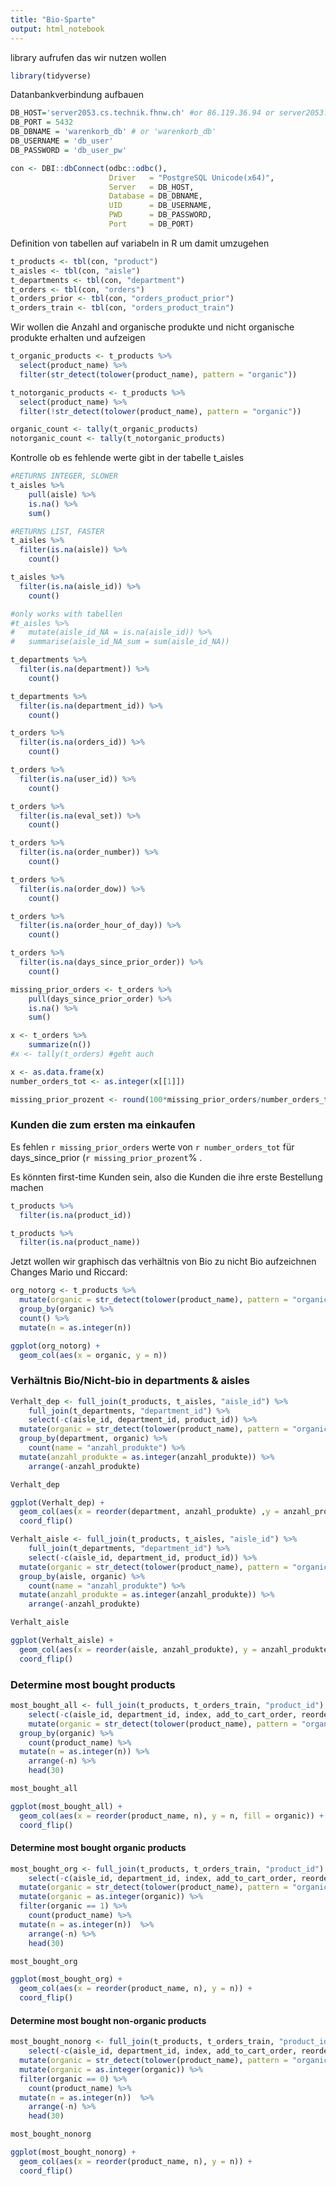 ---
title: "Bio-Sparte"
output: html_notebook
---

library aufrufen das wir nutzen wollen

```{r setup}
library(tidyverse)
```

Datanbankverbindung aufbauen

```{r}
DB_HOST='server2053.cs.technik.fhnw.ch' #or 86.119.36.94 or server2053.cs.technik.fhnw.ch
DB_PORT = 5432
DB_DBNAME = 'warenkorb_db' # or 'warenkorb_db'
DB_USERNAME = 'db_user' 
DB_PASSWORD = 'db_user_pw'

con <- DBI::dbConnect(odbc::odbc(),
                      Driver   = "PostgreSQL Unicode(x64)",
                      Server   = DB_HOST,
                      Database = DB_DBNAME,
                      UID      = DB_USERNAME,
                      PWD      = DB_PASSWORD,
                      Port     = DB_PORT)
```

Definition von tabellen auf variabeln in R um damit umzugehen

```{r}
t_products <- tbl(con, "product")
t_aisles <- tbl(con, "aisle")
t_departments <- tbl(con, "department")
t_orders <- tbl(con, "orders")
t_orders_prior <- tbl(con, "orders_product_prior")
t_orders_train <- tbl(con, "orders_product_train")
```
Wir wollen die Anzahl and organische produkte und nicht organische produkte erhalten und aufzeigen

```{r}
t_organic_products <- t_products %>% 
  select(product_name) %>%
  filter(str_detect(tolower(product_name), pattern = "organic"))

t_notorganic_products <- t_products %>% 
  select(product_name) %>%
  filter(!str_detect(tolower(product_name), pattern = "organic"))

organic_count <- tally(t_organic_products)
notorganic_count <- tally(t_notorganic_products)
```

Kontrolle ob es fehlende werte gibt in der tabelle t_aisles

```{r}
#RETURNS INTEGER, SLOWER
t_aisles %>% 
	pull(aisle) %>% 
	is.na() %>% 
	sum()

#RETURNS LIST, FASTER
t_aisles %>%
  filter(is.na(aisle)) %>%
	count()

t_aisles %>%
  filter(is.na(aisle_id)) %>%
	count()

#only works with tabellen
#t_aisles %>% 
#	mutate(aisle_id_NA = is.na(aisle_id)) %>% 
#	summarise(aisle_id_NA_sum = sum(aisle_id_NA))
```

```{r}
t_departments %>%
  filter(is.na(department)) %>%
	count()

t_departments %>%
  filter(is.na(department_id)) %>%
	count()
```

```{r}
t_orders %>%
  filter(is.na(orders_id)) %>%
	count()

t_orders %>%
  filter(is.na(user_id)) %>%
	count()

t_orders %>%
  filter(is.na(eval_set)) %>%
	count()

t_orders %>%
  filter(is.na(order_number)) %>%
	count()

t_orders %>%
  filter(is.na(order_dow)) %>%
	count()

t_orders %>%
  filter(is.na(order_hour_of_day)) %>%
	count()

t_orders %>%
  filter(is.na(days_since_prior_order)) %>%
	count()

missing_prior_orders <- t_orders %>% 
	pull(days_since_prior_order) %>% 
	is.na() %>% 
	sum()

x <- t_orders %>% 
	summarize(n())
#x <- tally(t_orders) #geht auch

x <- as.data.frame(x)
number_orders_tot <- as.integer(x[[1]])

missing_prior_prozent <- round(100*missing_prior_orders/number_orders_tot, 10)
```

### Kunden die zum ersten ma einkaufen
Es fehlen `r missing_prior_orders` werte von `r number_orders_tot` für days_since_prior (`r missing_prior_prozent`% . 

Es könnten first-time Kunden sein, also die Kunden die ihre erste Bestellung machen

```{r}
t_products %>%
  filter(is.na(product_id))

t_products %>%
  filter(is.na(product_name))
```

Jetzt wollen wir graphisch das verhältnis von Bio zu nicht Bio aufzeichnen
Changes Mario und Riccard:

```{r}
org_notorg <- t_products %>%
  mutate(organic = str_detect(tolower(product_name), pattern = "organic")) %>%
  group_by(organic) %>%
  count() %>%
  mutate(n = as.integer(n))

ggplot(org_notorg) +
  geom_col(aes(x = organic, y = n))

```



### Verhältnis Bio/Nicht-bio in departments & aisles
```{r, fig.height = 7}
Verhalt_dep <- full_join(t_products, t_aisles, "aisle_id") %>%
	full_join(t_departments, "department_id") %>%
	select(-c(aisle_id, department_id, product_id)) %>%
  mutate(organic = str_detect(tolower(product_name), pattern = "organic")) %>%
  group_by(department, organic) %>%
	count(name = "anzahl_produkte") %>%
  mutate(anzahl_produkte = as.integer(anzahl_produkte)) %>%
	arrange(-anzahl_produkte)

Verhalt_dep

ggplot(Verhalt_dep) +
  geom_col(aes(x = reorder(department, anzahl_produkte) ,y = anzahl_produkte, fill = organic))  +
  coord_flip()
```

```{r, fig.height = 18}
Verhalt_aisle <- full_join(t_products, t_aisles, "aisle_id") %>%
	full_join(t_departments, "department_id") %>%
	select(-c(aisle_id, department_id, product_id)) %>%
  mutate(organic = str_detect(tolower(product_name), pattern = "organic")) %>%
  group_by(aisle, organic) %>%
	count(name = "anzahl_produkte") %>%
  mutate(anzahl_produkte = as.integer(anzahl_produkte)) %>%
	arrange(-anzahl_produkte)

Verhalt_aisle

ggplot(Verhalt_aisle) +
  geom_col(aes(x = reorder(aisle, anzahl_produkte), y = anzahl_produkte, fill = organic)) +
  coord_flip()
```

### Determine most bought products

```{r}
most_bought_all <- full_join(t_products, t_orders_train, "product_id") %>%
	select(-c(aisle_id, department_id, index, add_to_cart_order, reordered)) %>%
	mutate(organic = str_detect(tolower(product_name), pattern = "organic")) %>%
  group_by(organic) %>%
	count(product_name) %>%
  mutate(n = as.integer(n)) %>%
	arrange(-n) %>%
	head(30)

most_bought_all

ggplot(most_bought_all) +
  geom_col(aes(x = reorder(product_name, n), y = n, fill = organic)) +
  coord_flip()
```

#### Determine most bought organic products
```{r}
most_bought_org <- full_join(t_products, t_orders_train, "product_id") %>%
	select(-c(aisle_id, department_id, index, add_to_cart_order, reordered)) %>%
  mutate(organic = str_detect(tolower(product_name), pattern = "organic")) %>%
  mutate(organic = as.integer(organic)) %>%
  filter(organic == 1) %>%
	count(product_name) %>%
  mutate(n = as.integer(n))  %>%
	arrange(-n) %>%
	head(30)

most_bought_org

ggplot(most_bought_org) +
  geom_col(aes(x = reorder(product_name, n), y = n)) +
  coord_flip()
```

#### Determine most bought non-organic products
```{r}
most_bought_nonorg <- full_join(t_products, t_orders_train, "product_id") %>%
	select(-c(aisle_id, department_id, index, add_to_cart_order, reordered)) %>%
  mutate(organic = str_detect(tolower(product_name), pattern = "organic")) %>%
  mutate(organic = as.integer(organic)) %>%
  filter(organic == 0) %>%
	count(product_name) %>%
  mutate(n = as.integer(n))  %>%
	arrange(-n) %>%
	head(30)

most_bought_nonorg

ggplot(most_bought_nonorg) +
  geom_col(aes(x = reorder(product_name, n), y = n)) +
  coord_flip()
```











